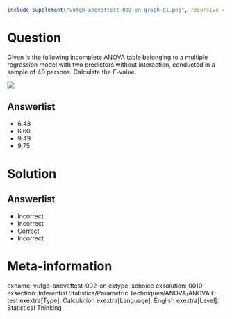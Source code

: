 ```r
include_supplement("vufgb-anovaftest-002-en-graph-01.png", recursive = TRUE)
```
Question
========
  
Given is the following incomplete ANOVA table belonging to a multiple regression model with two predictors without interaction, conducted in a sample of 40 persons. Calculate the *F*-value.

![](vufgb-anovaftest-002-en-graph-01.png) 
  
Answerlist
----------
* 6.43
* 6.60
* 9.49
* 9.75

Solution
========

Answerlist
----------
* Incorrect
* Incorrect
* Correct
* Incorrect

Meta-information
================
exname: vufgb-anovaftest-002-en
extype: schoice
exsolution: 0010
exsection: Inferential Statistics/Parametric Techniques/ANOVA/ANOVA F-test
exextra[Type]: Calculation
exextra[Language]: English
exextra[Level]: Statistical Thinking
